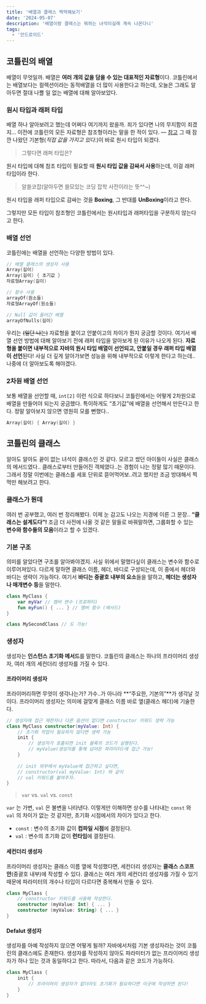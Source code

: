 ```yaml
---
title: '배열과 클래스 찍먹해보기'
date: '2024-05-07'
description: '배열이랑 클래스는 뭐하는 녀석이길래 계속 나온다니'
tags:
  - '안드로이드'
---
```


## 코틀린의 배열

배열이 무엇일까. 배열은 **여러 개의 값을 담을 수 있는 대표적인 자료형**이다. 코틀린에서는 배열보다는 컬렉션이라는 동적배열을 더 많이 사용한다고 하는데, 오늘은 그래도 알아두면 절대 나쁠 일 없는 배열에 대해 알아보았다.

### 원시 타입과 래퍼 타입

배열 하나 알아보려고 했는데 어쩌다 여기까지 왔을까. 죄가 있다면 나의 무지함이 죄겠지… 이전에 코틀린의 모든 자료형은 참조형이라는 말을 한 적이 있다. — [참고](https://velog.io/@overtae/%EC%95%B1-%EA%B0%9C%EB%B0%9C-%EC%9A%A9%EC%96%B4-%EC%A0%95%EB%A6%AC-1#%EC%BD%94%ED%8B%80%EB%A6%B0%EC%9D%98-%EC%9E%90%EB%A3%8C%ED%98%95) 그 때 잠깐 나왔던 기본형(_직접 값을 가지고 있다._)이 바로 원시 타입이 되겠다. 

> 그렇다면 래퍼 타입은?

원시 타입에 대해 참조 타입이 필요할 때 **원시 타입 값을 감싸서 사용**하는데, 이걸 래퍼 타입이라 한다.

> 알쓸코잡(알아두면 쓸모있는 코딩 잡학 사전이라는 뜻^^~)

원시 타입을 래퍼 타입으로 감싸는 것을 **Boxing**, 그 반대를 **UnBoxing**이라고 한다. 

그렇지만 모든 타입이 참조형인 코틀린에서는 원시타입과 래퍼타입을 구분하지 않는다고 한다. 

### 배열 선언

코틀린에는 배열을 선언하는 다양한 방법이 있다.

```kotlin
// 배열 클래스의 생성자 사용
Array(길이)
Array(길이) { 초기값 }
자료형Array(길이)

// 함수 사용
arrayOf(원소들)
자료형ArrayOf(원소들)

// Null 값이 들어간 배열
arrayOfNulls(길이)
```

우리는 ~~(일단 나는)~~ 자료형을 붙이고 안붙이고의 차이가 뭔지 궁금할 것이다. 여기서 배열 선언 방법에 대해 알아보기 전에 래퍼 타입을 알아보게 된 이유가 나오게 된다. **자료형을 붙이면 내부적으로 자바의 원시 타입 배열이 선언되고, 안붙일 경우 래퍼 타입 배열이 선언**된다! 사실 더 깊게 알아가보면 성능을 위해 내부적으로 이렇게 한다고 하는데.. 나중에 더 알아보도록 해야겠다.

### 2차원 배열 선언

보통 배열을 선언할 때, `int[2]` 이런 식으로 하다보니 코틀린에서는 어떻게 2차원으로 배열을 만들어야 되는지 궁금했다. 특이하게도 “초기값”에 배열을 선언해서 만든다고 한다. 정말 알아보지 않으면 영원히 모를 뻔했다..

```kotlin
Array(길이) { Array(길이) }
```

## 코틀린의 클래스

알아도 알아도 끝이 없는 녀석이 클래스인 것 같다. 모르고 썼던 아이들이 사실은 클래스의 메서드였다.. 클래스로부터 만들어진 객체였다..는 경험이 나는 정말 많기 때문이다. 그래서 정말 이번에는 클래스를 세포 단위로 뜯어먹어보..려고 했지만 조금 방대해서 찍먹만 해보려고 한다.

### 클래스가 뭔데

여러 번 공부했고, 여러 번 정리해봤다. 이제 눈 감고도 나오는 지경에 이른 그 문장.. **“클래스는 설계도다”!** 조금 더 사전에 나올 것 같은 말들로 바꿔말하면, 그룹화할 수 있는 **변수와 함수들의 모음**이라고 할 수 있겠다.

### 기본 구조

의미를 알았다면 구조를 알아봐야겠지. 사실 위에서 말했다싶이 클래스는 변수와 함수로 이루어져있다. 다르게 말하면 클래스 이름, 헤더, 바디로 구성되는데, 이 중에서 헤더와 바디는 생략이 가능하다. 여기서 **바디는 중괄호 내부의 요소**들을 말하고, **헤더는 생성자나 매개변수 등**을 말한다.

```kotlin
class MyClass {
	var myVar // 멤버 변수 (프로퍼티)
	fun myFun() { ... } // 멤버 함수 (메서드)
}

class MySecondClass // 도 가능!
```

### 생성자

생성자는 **인스턴스 초기화 메서드**를 말한다. 코틀린의 클래스는 하나의 프라이머리 생성자, 여러 개의 세컨더리 생성자를 가질 수 있다. 

#### 프라이머리 생성자

프라이머리하면 무엇이 생각나는가? 가수..가 아니라 **“주요한, 기본의”**가 생각날 것이다. 프라이머리 생성자는 의미에 걸맞게 클래스 이름 바로 옆(클래스 헤더)에 기술한다.

```kotlin
// 생성자에 접근 제한자나 다른 옵션이 없다면 constructor 키워드 생략 가능
class MyClass constructor(myValue: Int) {
	// 초기화 작업이 필요하지 않다면 생략 가능
	init {
		// 생성자가 호출되면 init 블록의 코드가 실행된다.
		// myValue(생성자를 통해 넘어온 파라미터)에 접근 가능!
	}
		
	// init 외부에서 myValue에 접근하고 싶다면,
	// constructor(val myValue: Int) 와 같이
	// val 키워드를 붙여주자.
}
```

> `var` vs. `val` vs. `const`

`var` 는 가변, `val` 은 불변을 나타낸다. 이렇게만 이해하면 상수를 나타내는  `const` 와 `val` 의 차이가 없는 것 같지만, 초기화 시점에서의 차이가 있다고 한다.

- `const` : 변수의 초기화 값이 **컴파일 시점**에 결정된다.
- `val` : 변수의 초기화 값이 **런타임**에 결정된다.

#### 세컨더리 생성자

프라이머리 생성자는 클래스 이름 옆에 작성했다면, 세컨더리 생성자는 **클래스 스코프 안**(중괄호 내부)에 작성할 수 있다. 클래스는 여러 개의 세컨더리 생성자를 가질 수 있기 때문에 파라미터의 개수나 타입이 다르다면 중복해서 만들 수 있다.

```kotlin
class MyClass {
	// constructor 키워드를 사용해 작성한다.
	constructor (myValue: Int) { ... }
	constructor (myValue: String) { ... }
}
```

#### Defalut 생성자

생성자를 아예 작성하지 않으면 어떻게 될까? 자바에서처럼 기본 생성자라는 것이 코틀린의 클래스에도 존재한다. 생성자를 작성하지 않아도 파라미터가 없는 프라이머리 생성자가 하나 있는 것과 동일하다고 한다. 따라서, 다음과 같은 코드가 가능하다.

```kotlin
class MyClass {
	init { 
		// 프라이머리 생성자가 없더라도 초기화가 필요하다면 이곳에 작성하면 된다!
	}
}
```
